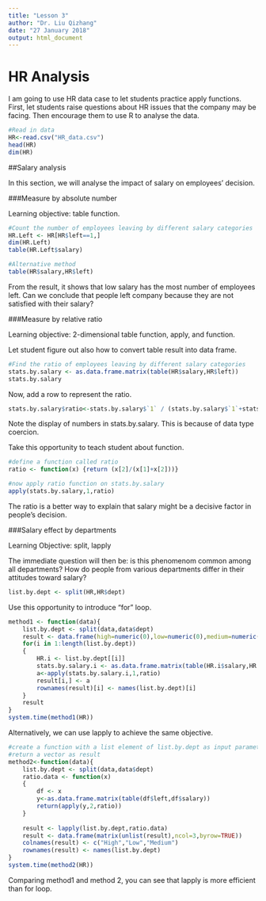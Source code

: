 ---
title: "Lesson 3"
author: "Dr. Liu Qizhang"
date: "27 January 2018"
output: html_document
---

# HR Analysis

I am going to use HR data case to let students practice apply functions. First, let students raise questions about HR issues that the company may be facing. Then encourage them to use R to analyse the data.

```{r}
#Read in data
HR<-read.csv("HR_data.csv")
head(HR)
dim(HR)
```

##Salary analysis

In this section, we will analyse the impact of salary on employees' decision.

###Measure by absolute number

Learning objective: table function.

```{r}
#Count the number of employees leaving by different salary categories
HR.Left <- HR[HR$left==1,]
dim(HR.Left)
table(HR.Left$salary)

#Alternative method
table(HR$salary,HR$left)
```

From the result, it shows that low salary has the most number of employees left. Can we conclude that people left company because they are not satisfied with their salary?

###Measure by relative ratio

Learning objective: 2-dimensional table function, apply, and function.

Let student figure out also how to convert table result into data frame.

```{r}
#Find the ratio of employees leaving by different salary categories
stats.by.salary <- as.data.frame.matrix(table(HR$salary,HR$left))
stats.by.salary
```

Now, add a row to represent the ratio.

```{r}
stats.by.salary$ratio<-stats.by.salary$`1` / (stats.by.salary$`1`+stats.by.salary$`0`)
```

Note the display of numbers in stats.by.salary. This is because of data type coercion.

Take this opportunity to teach student about function.

```{r}
#define a function called ratio
ratio <- function(x) {return (x[2]/(x[1]+x[2]))}

#now apply ratio function on stats.by.salary
apply(stats.by.salary,1,ratio)
```

The ratio is a better way to explain that salary might be a decisive factor in people's decision. 

###Salary effect by departments

Learning Objective: split, lapply

The immediate question will then be: is this phenomenom common among all departments? How do people from various departments differ in their attitudes toward salary?

```{r}
list.by.dept <- split(HR,HR$dept)
```

Use this opportunity to introduce "for" loop.

```{r}
method1 <- function(data){
    list.by.dept <- split(data,data$dept)
    result <- data.frame(high=numeric(0),low=numeric(0),medium=numeric(0))
    for(i in 1:length(list.by.dept))
    {
        HR.i <- list.by.dept[[i]]
        stats.by.salary.i <- as.data.frame.matrix(table(HR.i$salary,HR.i$left))
        a<-apply(stats.by.salary.i,1,ratio)
        result[i,] <- a
        rownames(result)[i] <- names(list.by.dept)[i]
    }
    result
}
system.time(method1(HR))
```

Alternatively, we can use lapply to achieve the same objective.

```{r}
#create a function with a list element of list.by.dept as input parameter
#return a vector as result
method2<-function(data){
    list.by.dept <- split(data,data$dept)
    ratio.data <- function(x)
    {
        df <- x
        y<-as.data.frame.matrix(table(df$left,df$salary))
        return(apply(y,2,ratio))
    }
    
    result <- lapply(list.by.dept,ratio.data)
    result <- data.frame(matrix(unlist(result),ncol=3,byrow=TRUE))
    colnames(result) <- c("High","Low","Medium")
    rownames(result) <- names(list.by.dept)
}
system.time(method2(HR))
```

Comparing method1 and method 2, you can see that lapply is more efficient than for loop.
